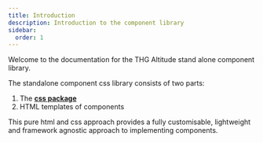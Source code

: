```yaml
---
title: Introduction
description: Introduction to the component library
sidebar:
  order: 1
---
```


Welcome to the documentation for the THG Altitude stand alone component library.

The standalone component css library consists of two parts:

1. The **[css package](https://www.npmjs.com/package/@thg-altitude/standalone-components-css)**
2. HTML templates of components

This pure html and css approach provides a fully customisable, lightweight and framework agnostic approach to implementing components.
